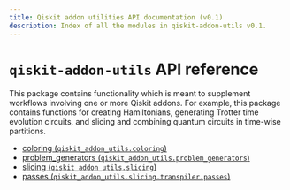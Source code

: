 ```yaml
---
title: Qiskit addon utilities API documentation (v0.1)
description: Index of all the modules in qiskit-addon-utils v0.1.
---
```


<span id="qiskit-addon-utils-api-reference" />

# `qiskit-addon-utils` API reference

This package contains functionality which is meant to supplement workflows involving one or more Qiskit addons. For example, this package contains functions for creating Hamiltonians, generating Trotter time evolution circuits, and slicing and combining quantum circuits in time-wise partitions.

*   [coloring (`qiskit_addon_utils.coloring`)](coloring)
*   [problem\_generators (`qiskit_addon_utils.problem_generators`)](problem-generators)
*   [slicing (`qiskit_addon_utils.slicing`)](slicing)
*   [passes (`qiskit_addon_utils.slicing.transpiler.passes`)](slicing-transpiler-passes)

